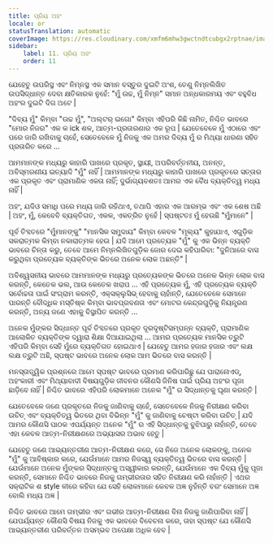 ```yaml
---
title: ପ୍ରିୟ ଅହଂ
locale: or
statusTranslation: automatic
coverImage: https://res.cloudinary.com/xmfm6mhw3gwctndtcubgx2rptnae/image/upload/v1740468922/small_cover_tratado_de_psicologia_revolucionaria_a4c0dca4e0.webp
sidebar:
    label: 11. ପ୍ରିୟ ଅହଂ
    order: 11
---
```

ଯେହେତୁ ଉପରିସ୍ଥ ଏବଂ ନିମ୍ନସ୍ଥ ଏକ ସମାନ ବସ୍ତୁର ଦୁଇଟି ଅଂଶ, ତେଣୁ ନିମ୍ନଲିଖିତ ଉପସିଦ୍ଧାନ୍ତ ଦେବା କ୍ଷତିକାରକ ନୁହେଁ: "ମୁଁ ଉଚ୍ଚ, ମୁଁ ନିମ୍ନ" ସମାନ ଅନ୍ଧକାରମୟ ଏବଂ ବହୁବିଧ ଅହଂର ଦୁଇଟି ଦିଗ ଅଟେ |

"ଦିବ୍ୟ ମୁଁ" କିମ୍ବା "ଉଚ୍ଚ ମୁଁ", "ଅଲ୍ଟର୍ ଇଗୋ" କିମ୍ବା ଏହିପରି କିଛି ନାମିତ, ନିଶ୍ଚିତ ଭାବରେ "ମୋର ନିଜର" ଏକ କ ick ଶଳ, ଆତ୍ମ-ପ୍ରତାରଣାର ଏକ ରୂପ | ଯେତେବେଳେ ମୁଁ ଏଠାରେ ଏବଂ ପରେ ଜାରି ରଖିବାକୁ ଚାହେଁ, ସେତେବେଳେ ମୁଁ ନିଜକୁ ଏକ ଅମର ଦିବ୍ୟ ମୁଁ ର ମିଥ୍ୟା ଧାରଣା ସହିତ ପ୍ରତାରିତ କରେ ...

ଆମମାନଙ୍କ ମଧ୍ୟରୁ କାହାରି ପାଖରେ ପ୍ରକୃତ, ସ୍ଥାୟୀ, ଅପରିବର୍ତ୍ତନୀୟ, ଅନନ୍ତ, ଅବିସ୍ମରଣୀୟ ଇତ୍ୟାଦି "ମୁଁ" ନାହିଁ | ଆମମାନଙ୍କ ମଧ୍ୟରୁ କାହାରି ପାଖରେ ପ୍ରକୃତରେ ସତ୍ତାର ଏକ ପ୍ରକୃତ ଏବଂ ପ୍ରାମାଣିକ ଏକତା ନାହିଁ; ଦୁର୍ଭାଗ୍ୟବଶତଃ ଆମର ଏକ ବୈଧ ବ୍ୟକ୍ତିତ୍ୱ ମଧ୍ୟ ନାହିଁ |

ଅହଂ, ଯଦିଓ ସମାଧି ପରେ ମଧ୍ୟ ଜାରି ରହିଥାଏ, ତଥାପି ଏହାର ଏକ ଆରମ୍ଭ ଏବଂ ଏକ ଶେଷ ଅଛି | ଅହଂ, ମୁଁ, କେବେବି ବ୍ୟକ୍ତିଗତ, ଏକକ, ଏକତ୍ରିତ ନୁହେଁ | ସ୍ପଷ୍ଟତଃ ମୁଁ ହେଉଛି "ମୁଁମାନେ" |

ପୂର୍ବ ତିବ୍ଦତରେ "ମୁଁମାନଙ୍କୁ" "ମାନସିକ ସମୁଦାୟ" କିମ୍ବା କେବଳ "ମୂଲ୍ୟ" କୁହାଯାଏ, ଏଗୁଡ଼ିକ ସକରାତ୍ମକ କିମ୍ବା ନକାରାତ୍ମକ ହେଉ | ଯଦି ଆମେ ପ୍ରତ୍ୟେକ "ମୁଁ" କୁ ଏକ ଭିନ୍ନ ବ୍ୟକ୍ତି ଭାବରେ ଚିନ୍ତା କରୁ, ତେବେ ଆମେ ନିମ୍ନଲିଖିତଗୁଡ଼ିକ ଜୋର ଦେଇ କହିପାରିବା: "ଦୁନିଆରେ ବାସ କରୁଥିବା ପ୍ରତ୍ୟେକ ବ୍ୟକ୍ତିଙ୍କ ଭିତରେ ଅନେକ ଲୋକ ଅଛନ୍ତି" |

ଅବିଶ୍ୱସନୀୟ ଭାବରେ ଆମମାନଙ୍କ ମଧ୍ୟରୁ ପ୍ରତ୍ୟେକଙ୍କ ଭିତରେ ଅନେକ ଭିନ୍ନ ଲୋକ ବାସ କରନ୍ତି, କେତେକ ଭଲ, ଆଉ କେତେକ ଖରାପ ... ଏହି ପ୍ରତ୍ୟେକ ମୁଁ, ଏହି ପ୍ରତ୍ୟେକ ବ୍ୟକ୍ତି ସର୍ବୋଚ୍ଚତା ପାଇଁ ସଂଗ୍ରାମ କରନ୍ତି, ଏକ୍ସକ୍ଲୁସିଭ୍ ହେବାକୁ ଚାହାଁନ୍ତି, ଯେତେବେଳେ ସେମାନେ ପାରନ୍ତି ବୌଦ୍ଧିକ ମସ୍ତିଷ୍କ କିମ୍ବା ଭାବପ୍ରବଣତା ଏବଂ ମୋଟର କେନ୍ଦ୍ରଗୁଡ଼ିକୁ ନିୟନ୍ତ୍ରଣ କରନ୍ତି, ଅନ୍ୟ ଜଣେ ଏହାକୁ ବିସ୍ଥାପିତ କରନ୍ତି ...

ଅନେକ ମୁଁଙ୍କର ସିଦ୍ଧାନ୍ତ ପୂର୍ବ ତିବ୍ଦତରେ ପ୍ରକୃତ ଦୂରଦୃଷ୍ଟିସମ୍ପନ୍ନ ବ୍ୟକ୍ତି, ପ୍ରାମାଣିକ ଆଲୋକିତ ବ୍ୟକ୍ତିଙ୍କ ଦ୍ୱାରା ଶିକ୍ଷା ଦିଆଯାଇଥିଲା ... ଆମର ପ୍ରତ୍ୟେକ ମାନସିକ ତ୍ରୁଟି ଏହିପରି କିମ୍ବା ସେହି ମୁଁରେ ବ୍ୟକ୍ତିଗତ ହୋଇଥାଏ | ଯେହେତୁ ଆମର ହଜାର ହଜାର ଏବଂ ଲକ୍ଷ ଲକ୍ଷ ତ୍ରୁଟି ଅଛି, ସ୍ପଷ୍ଟ ଭାବରେ ଅନେକ ଲୋକ ଆମ ଭିତରେ ବାସ କରନ୍ତି |

ମନସ୍ତାତ୍ତ୍ୱିକ ପ୍ରଶ୍ନରେ ଆମେ ସ୍ପଷ୍ଟ ଭାବରେ ପ୍ରମାଣ କରିପାରିଛୁ ଯେ ପାରାନୋଏଡ୍, ଅହଂକାରୀ ଏବଂ ମିଥ୍ୟାବାଦୀ ବିଷୟଗୁଡ଼ିକ ଜୀବନର କୌଣସି ଜିନିଷ ପାଇଁ ପ୍ରିୟ ଅହଂର ପୂଜା ଛାଡ଼ିବେ ନାହିଁ | ନିଶ୍ଚିତ ଭାବରେ ଏହିପରି ଲୋକମାନେ ଅନେକ "ମୁଁ" ର ସିଦ୍ଧାନ୍ତକୁ ଘୃଣା କରନ୍ତି |

ଯେତେବେଳେ ଜଣେ ପ୍ରକୃତରେ ନିଜକୁ ଜାଣିବାକୁ ଚାହେଁ, ସେତେବେଳେ ନିଜକୁ ନିରୀକ୍ଷଣ କରିବା ଉଚିତ୍ ଏବଂ ବ୍ୟକ୍ତିତ୍ୱ ଭିତରେ ଥିବା ବିଭିନ୍ନ "ମୁଁ" କୁ ଜାଣିବାକୁ ଚେଷ୍ଟା କରିବା ଉଚିତ୍ | ଯଦି ଆମର କୌଣସି ପାଠକ ଏପର୍ଯ୍ୟନ୍ତ ଅନେକ "ମୁଁ" ର ଏହି ସିଦ୍ଧାନ୍ତକୁ ବୁଝିପାରୁ ନାହାଁନ୍ତି, ତେବେ ଏହା କେବଳ ଆତ୍ମ-ନିରୀକ୍ଷଣରେ ଅଭ୍ୟାସର ଅଭାବ ହେତୁ |

ଯେହେତୁ ଜଣେ ଆଭ୍ୟନ୍ତରୀଣ ଆତ୍ମ-ନିରୀକ୍ଷଣ କରେ, ସେ ନିଜେ ଅନେକ ଲୋକଙ୍କୁ, ଅନେକ "ମୁଁ" କୁ ଆବିଷ୍କାର କରେ, ଯେଉଁମାନେ ଆମର ନିଜସ୍ୱ ବ୍ୟକ୍ତିତ୍ୱ ଭିତରେ ବାସ କରନ୍ତି | ଯେଉଁମାନେ ଅନେକ ମୁଁଙ୍କର ସିଦ୍ଧାନ୍ତକୁ ଅସ୍ୱୀକାର କରନ୍ତି, ଯେଉଁମାନେ ଏକ ଦିବ୍ୟ ମୁଁକୁ ପୂଜା କରନ୍ତି, ସେମାନେ ନିଶ୍ଚିତ ଭାବରେ ନିଜକୁ ଗମ୍ଭୀରତାର ସହିତ ନିରୀକ୍ଷଣ କରି ନାହାଁନ୍ତି | ଏଥର ସକ୍ରାଟିକ ଶ style ଳୀରେ କହିବା ଯେ ସେହି ଲୋକମାନେ କେବଳ ଅଜ୍ଞ ନୁହଁନ୍ତି ବରଂ ସେମାନେ ଅଜ୍ଞ ବୋଲି ମଧ୍ୟ ଅଜ୍ଞ |

ନିଶ୍ଚିତ ଭାବରେ ଆମେ ଗମ୍ଭୀର ଏବଂ ଗଭୀର ଆତ୍ମ-ନିରୀକ୍ଷଣ ବିନା ନିଜକୁ ଜାଣିପାରିବା ନାହିଁ | ଯେପର୍ଯ୍ୟନ୍ତ କୌଣସି ବିଷୟ ନିଜକୁ ଏକ ଭାବରେ ବିବେଚନା କରେ, ତାହା ସ୍ପଷ୍ଟ ଯେ କୌଣସି ଆଭ୍ୟନ୍ତରୀଣ ପରିବର୍ତ୍ତନ ଅସମ୍ଭବ ଅପେକ୍ଷା ଅଧିକ ହେବ |

